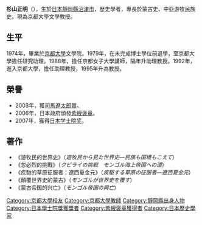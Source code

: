 {{unreferenced|time=2013-04-07T12:00:00+00:00}}
{{japanese|japanese=杉山 正明|kana=すぎやま まさあき|romaji=Sugiyama Masaaki}}
'''杉山正明'''（{{bd|1952年|3月1日|catIdx=S}}），生於[[日本|日本]][[靜岡縣|靜岡縣]][[沼津市|沼津市]]，歷史學者，專長於蒙古史、中亞游牧民族史。現為京都大學文學教授。
==生平==
1974年，畢業於[[京都大學|京都大學]]文學院。1979年，在未完成博士學位前退學，至京都大學擔任研究助理。1988年，擔任京都女子大學講師，隔年升助理教授。1992年，進入京都大學，擔任助理教授，1995年升為教授。

==榮譽==
*2003年，獲[[司馬遼太郎賞|司馬遼太郎賞]]。
*2006年，日本政府頒發[[紫綬褒章|紫綬褒章]]。
*2007年，獲得[[日本学士院奖|日本学士院奖]]。

==著作==
*《游牧民的世界史》（''遊牧民から見た世界史―民族も国境もこえて''）
*《忽必烈的挑戰》（''クビライの挑戦　モンゴル海上帝国への道''）
*《疾馳的草原征服者：遼西夏金元》（''疾駆する草原の征服者―遼西夏金元''）
*《顛覆世界史的蒙古》（''モンゴルが世界史を覆す''）
*《蒙古帝国的兴亡》（''モンゴル帝国の興亡''）
{{DEFAULTSORT:Sugiyama, Masaaki}}

[[Category:京都大學校友|Category:京都大學校友]]
[[Category:京都大學教師|Category:京都大學教師]]
[[Category:靜岡縣出身人物|Category:靜岡縣出身人物]]
[[Category:日本學士院獎獲獎者|Category:日本學士院獎獲獎者]]
[[Category:紫綬褒章獲得者|Category:紫綬褒章獲得者]]
[[Category:日本歷史學家|Category:日本歷史學家]]